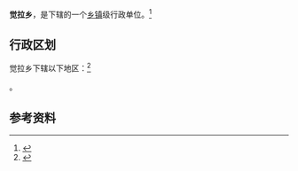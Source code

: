 {{中国乡级行政区|54/22/32/207/000}}

'''觉拉乡'''，是{{PRC admin/fullname|54/22/32/207/000|3}}下辖的一个[[乡镇|乡镇]]级行政单位。<ref>{{PRC admin/ref sgc|{{PRC admin/parent|54/22/32/207/000}}}}</ref>

== 行政区划 ==

觉拉乡下辖以下地区：<ref>{{PRC admin/ref sgc|54/22/32/207/000}}</ref>

{{PRC admin/children|54/22/32/207/000}}。

== 参考资料 ==

{{reflist}}

{{行政区划小作品}}
{{PRC admin/navcat|54/22/32/207/000}}
